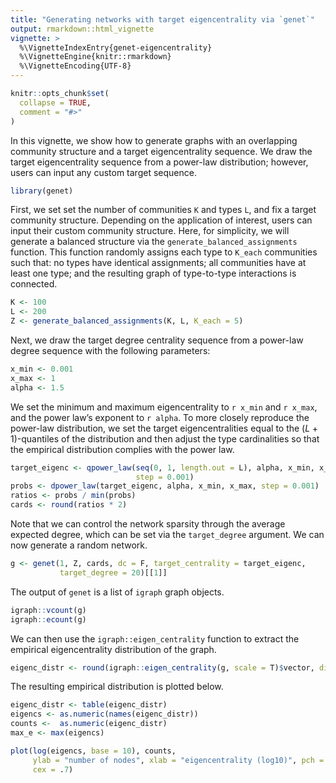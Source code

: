 ```yaml
---
title: "Generating networks with target eigencentrality via `genet`"
output: rmarkdown::html_vignette
vignette: >
  %\VignetteIndexEntry{genet-eigencentrality}
  %\VignetteEngine{knitr::rmarkdown}
  %\VignetteEncoding{UTF-8}
---
```


```r
knitr::opts_chunk$set(
  collapse = TRUE,
  comment = "#>"
)
```

In this vignette, we show how to generate graphs with an overlapping community structure and a target eigencentrality sequence. We draw the target eigencentrality sequence from a power-law distribution; however, users can input any custom target sequence.

```r
library(genet)
```

First, we set set the number of communities `K` and types `L`, and fix a target community structure. Depending on the application of interest, users can input their custom community structure. Here, for simplicity, we will generate a balanced structure via the `generate_balanced_assignments` function. This function randomly assigns each type to `K_each` communities such that: no types have identical assignments; all communities have at least one type; and the resulting graph of type-to-type interactions is connected.

```r
K <- 100
L <- 200
Z <- generate_balanced_assignments(K, L, K_each = 5)
```

Next, we draw the target degree centrality sequence from a power-law degree sequence with the following parameters:

```r
x_min <- 0.001
x_max <- 1
alpha <- 1.5
```

We set the minimum and maximum eigencentrality to `r x_min` and `r x_max`, and the power law's exponent to `r alpha`. To more closely reproduce the power-law distribution, we set the target eigencentralities equal to the $(L + 1)$-quantiles of the distribution and then adjust the type cardinalities so that the empirical distribution complies with the power law.

```r
target_eigenc <- qpower_law(seq(0, 1, length.out = L), alpha, x_min, x_max, 
                            step = 0.001)
probs <- dpower_law(target_eigenc, alpha, x_min, x_max, step = 0.001)
ratios <- probs / min(probs)
cards <- round(ratios * 2)
```

Note that we can control the network sparsity through the average expected degree, which can be set via the `target_degree` argument. We can now generate a random network.

```r
g <- genet(1, Z, cards, dc = F, target_centrality = target_eigenc,
           target_degree = 20)[[1]]
```

The output of `genet` is a list of `igraph` graph objects.

```r
igraph::vcount(g)
igraph::ecount(g)
```

We can then use the `igraph::eigen_centrality` function to extract the empirical eigencentrality distribution of the graph. 

```r
eigenc_distr <- round(igraph::eigen_centrality(g, scale = T)$vector, digits = 3)
```

The resulting empirical distribution is plotted below.

```r
eigenc_distr <- table(eigenc_distr)
eigencs <- as.numeric(names(eigenc_distr))
counts <-  as.numeric(eigenc_distr)
max_e <- max(eigencs)

plot(log(eigencs, base = 10), counts,
     ylab = "number of nodes", xlab = "eigencentrality (log10)", pch = 16,
     cex = .7)
```
